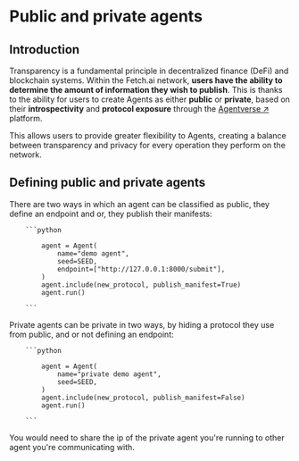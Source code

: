 
# Public and private agents

## Introduction

Transparency is a fundamental principle in decentralized finance (DeFi) and blockchain systems. Within the Fetch.ai network, **users have the ability to determine the amount of information they wish to publish**. This is thanks to the ability for users to create Agents as either **public** or **private**, based on their **introspectivity** and **protocol exposure** through the [Agentverse ↗️](/concepts/agent-services/agentverse-intro) platform.

<ImageByTheme
  darkSrc={DarkPublicAndPrivateAgents}
  lightSrc={PublicAndPrivateAgents}
  alt="public-and-private-agents"
/>

This allows users to provide greater flexibility to Agents, creating a balance between transparency and privacy for every operation they perform on the network.

## Defining public and private agents

There are two ways in which an agent can be classified as public, they define an endpoint and or, they publish their manifests:

        ```python

            agent = Agent(
                name="demo agent",
                seed=SEED,
                endpoint=["http://127.0.0.1:8000/submit"],
            )
            agent.include(new_protocol, publish_manifest=True)
            agent.run()

        ```

Private agents can be private in two ways, by hiding a protocol they use from public, and or not defining an endpoint:

        ```python

            agent = Agent(
                name="private demo agent",
                seed=SEED,
            )
            agent.include(new_protocol, publish_manifest=False)
            agent.run()

        ```

You would need to share the ip of the private agent you're running to other agent you're communicating with.

